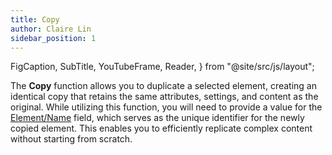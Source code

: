 ```yaml
---
title: Copy
author: Claire Lin
sidebar_position: 1
---
```


  FigCaption,
  SubTitle,
  YouTubeFrame,
  Reader,
} from "@site/src/js/layout";

<SubTitle text="Clone, Conserve, and Create Anew." />
<Reader text="Designer" />

The **Copy** function allows you to duplicate a selected element, creating an identical copy that retains the same attributes, settings, and content as the original. While utilizing this function, you will need to provide a value for the [Element/Name](../elements#elementname) field, which serves as the unique identifier for the newly copied element. This enables you to efficiently replicate complex content without starting from scratch.

<YouTubeFrame
  src="https://www.youtube-nocookie.com/embed/clgyLVICM5A"
  title="LabIMotion - Copy Element Template"
/>
<FigCaption text="LabIMotion: Designer - Copy Element Template" />
